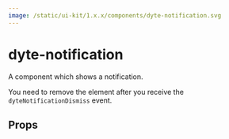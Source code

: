 ```yaml
---
image: /static/ui-kit/1.x.x/components/dyte-notification.svg
---
```


# dyte-notification

A component which shows a notification.

You need to remove the element after you receive the
`dyteNotificationDismiss` event.

## Props

<PropsTable of="dyte-notification" />
